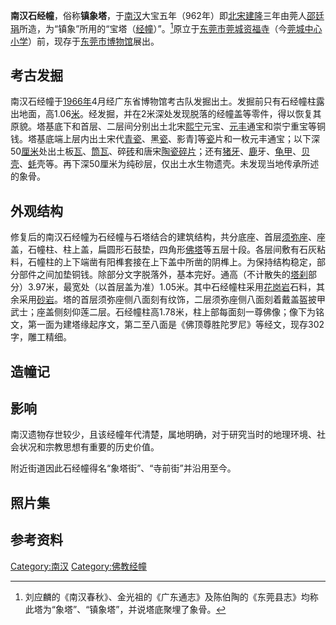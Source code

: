 {{文物保护单位
|名称 = 南汉石经幢
|图片 = [[File:Stone_Dhvja_Pillar_from_Southern_Han.jpg|220px]]
|说明 = 
|级别 = 市、县级文物保护单位
|省名 = 广东省
|市/县名 = 东莞市
|所在 = 东莞市博物馆
|坐标 =<!-- 请使用{{Coord}}模板 -->
|分类 = 石窟寺及石刻
|时代 = 南汉
|编号 = 
|登录 = 1979年8月20日
}}
'''南汉石经幢'''，俗称'''镇象塔'''，于[[南汉|南汉]]大宝五年（962年）即[[北宋|北宋]][[建隆|建隆]]三年由莞人[[邵廷琄|邵廷琄]]所造，为“镇象”所用的“宝塔（[[经幢|经幢]]）”。<ref>刘应麟的《南汉春秋》、金光祖的《广东通志》及陈伯陶的《东莞县志》均称此塔为“象塔”、“镇象塔”，并说塔底聚埋了象骨。</ref>原立于[[东莞市|东莞市]][[莞城|莞城]][[资福寺|资福寺]]（今[[莞城中心小学|莞城中心小学]]）前，现存于[[东莞市博物馆|东莞市博物馆]]展出。

== 考古发掘 ==
南汉石经幢于[[1966年|1966年]]4月经广东省博物馆考古队发掘出土。发掘前只有石经幢柱露出地面，高1.06[[米_(单位)|米]]。经发掘，并在2米深处发现脱落的经幢盖等零件，得以恢复其原貌。塔基底下和首层、二层间分别出土北宋[[熙宁|熙宁]]元宝、[[元丰_(北宋)|元丰]]通宝和崇宁重宝等铜钱。塔基底端上层内出土宋代[[青瓷|青瓷]]、黑[[瓷|瓷]]、影青]等[[瓷|瓷]]片和一枚元丰通宝；以下深50[[厘米|厘米]]处出土板[[瓦|瓦]]、[[筒瓦|筒瓦]]、碎[[砖|砖]]和唐宋[[陶瓷|陶瓷]][[碎片|碎片]]；还有[[猪|猪]][[牙|牙]]、[[鹿|鹿]]牙、[[龟甲|龟甲]]、[[贝壳|贝壳]]、[[蚝|蚝]]壳等。再下深50厘米为纯砂层，仅出土水生物遗壳。未发现当地传承所述的象骨。

== 外观结构 ==
修复后的南汉石经幢为石经幢与石塔结合的建筑结构，共分底座、首层[[须弥座|须弥座]]、座盖，石幢柱、柱上盖，扁圆形石鼓垫，四角形[[佛塔|佛塔]]等五层十段。各层间敷有石灰粘料，石幢柱的上下端凿有阳榫套接在上下盖中所凿的阴榫上。为保持结构稳定，部分部件之间加垫铜钱。除部分文字脱落外，基本完好。通高（不计散失的[[塔刹|塔刹]]部分）3.97米，最宽处（以首层盖为准）1.05米。其中石经幢柱采用[[花岗岩|花岗岩]]石料，其余采用[[砂岩|砂岩]]。塔的首层须弥座侧八面刻有纹饰，二层须弥座侧八面刻着戴盖盔披甲武士；座盖侧刻仰莲二层。石经幢柱高1.78米，柱上部每面刻一尊佛像；像下为铭文，第一面为建塔缘起序文，第二至八面是《佛顶尊胜陀罗尼》等经文，现存302字，雕工精细。　　

== 造幢记 ==
{{Quote|text=大宝五年壬戌，禹余宫使邵廷琄买地起创廨院，甃砌宝塔五层，以崇妙善。因每秋有郡象踏食田禾，奉勒采捕。然戴甲披毛，俱是负来之命；虑遗骸滞魄，难超舍去之魂；仰赖良因，速成济度。<ref>崇祯东莞县志，942页。</ref>}}

== 影响 ==
南汉遗物存世较少，且该经幢年代清楚，属地明确，对于研究当时的地理环境、社会状况和宗教思想有重要的历史价值。

附近街道因此石经幢得名“象塔街”、“寺前街”并沿用至今。

== 照片集 ==
{{Gallery
|width = 300
|height = 
|captionstyle = "text-align: center;" <!-- ??? -->
|lines = 1
|File:Stone_Dhvja_Pillar_from_Southern_Han.jpg|全貌
|File:Stone Dhvaja Pillar from Southern Han Base.jpg|塔基
|File:Stone Dhvaja Pillar from Southern Han Body.jpg|幢柱
|File:Stone Dhvaja Pillar from Southern Han Top.jpg|上盖
|File:Stone Dhvaja Pillar from Southern Han Inscription.jpg|刻字
}}
== 参考资料 ==
[[Category:南汉|Category:南汉]]
[[Category:佛教经幢|Category:佛教经幢]]